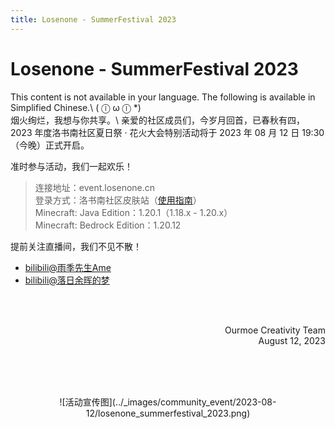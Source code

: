 ```yaml
---
title: Losenone - SummerFestival 2023
---
```




# Losenone - SummerFestival 2023

<Callout type="error" emoji="️🚫">
  This content is not available in your language. The following is available in Simplified Chinese.\
   ( ⓛ ω ⓛ &#42;)
</Callout>

<br />
烟火绚烂，我想与你共享。\
亲爱的社区成员们，今岁月回首，已春秋有四，2023 年度洛书南社区夏日祭 · 花火大会特别活动将于 2023 年 08 月 12 日 19:30（今晚）正式开启。

准时参与活动，我们一起欢乐！
> 连接地址：event.losenone.cn\
> 登录方式：洛书南社区皮肤站（[使用指南](../../docs/wiki/losenone_skin_user_guide)）\
> Minecraft: Java Edition：1.20.1（1.18.x - 1.20.x）\
> Minecraft: Bedrock Edition：1.20.12

提前关注直播间，我们不见不散！
- [bilibili@雨季先生Ame](https://live.bilibili.com/10456074)
- [bilibili@落日余晖的梦](https://live.bilibili.com/24170177)

<br /><br /><p align="right">Ourmoe Creativity Team<br />August 12, 2023</p>

<br /><br /><br />
<center>![活动宣传图](../_images/community_event/2023-08-12/losenone_summerfestival_2023.png)</center>